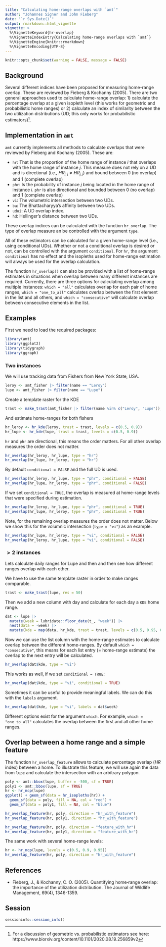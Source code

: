 ```yaml
---
title: "Calculating home-range overlaps with `amt`"
author: "Johannes Signer and John Fieberg"
date: "`r Sys.Date()`"
output: rmarkdown::html_vignette
vignette: >
  %\VignetteKeyword{hr-overlap}
  %\VignetteIndexEntry{Calculating home-range overlaps with `amt`}
  %\VignetteEngine{knitr::rmarkdown}
  %\VignetteEncoding{UTF-8}
---
```


```r
knitr::opts_chunk$set(warning = FALSE, message = FALSE)
```

## Background

Several different indices have been proposed for measuring home-range overlap. These are reviewed
by Fieberg & Kochanny
(2005).
There are two general approaches used to calculate home-range overlap: 1) calculate the percentage overlap at a given isopleth level (this works for geometric and probabilistic home ranges) or 2) calculate an index of
similarity between the two utilization distributions (UD; this only works for
probabilistic estimators)^[For a discussion of geometric vs. probabilistic estimators see here: https://www.biorxiv.org/content/10.1101/2020.08.19.256859v2].

## Implementation in `amt`

`amt` currently implements all methods to calculate overlaps that were reviewed by Fieberg and Kochany (2005). These are: 

- `hr`: That is the proportion of the home range of instance $i$ that overlaps with the home range of instance $j$. This measure does not rely on a UD and is directional (i.e., $HR_{i,j} \ne HR_{j,i}$) and bound between 0 (no overlap) and 1 (complete overlap)
- `phr`: Is the probability of instance $j$ being located in the home range of instance $i$. `phr` is also directional and bounded between 0 (no overlap) and 1 (complete overlap)
- `vi`: The volumetric intersection between two UDs.
- `ba`: The Bhattacharyya's affinity between two UDs. 
- `udoi`: A UD overlap index. 
- `hd`: Hellinger's distance between two UDs. 

These overlap indices can be calculated with the function `hr_overlap`. The type of overlap measure an be controlled with the argument `type`. 

All of these estimators can be calculated for a given home-range level (i.e., using conditional UDs). Whether or not a conditional overlap is desired or not, can be controlled with the argument `conditional`. For `hr`, the argument `conditional` has no effect and the isopleths used for home-range estimation will always be used for the overlap calculation. 

The function `hr_overlap()` can also be provided with a list of home-range estimates in situations when overlap between many different instances are required. Currently, there are three options for calculating overlap among multiple instances: `which = "all"` calculates overlap for each pair of home ranges, `which = "one_to_all"` calculates overlap between the first element in the list and all others, and `which = "consecutive"` will calculate overlap between consecutive elements in the list. 


## Examples

First we need to load the required packages: 

```r
library(amt)
library(ggplot2)
library(tidygraph)
library(ggraph)
```

### Two instances

We will use tracking data from Fishers from New York State, USA. 

```r
leroy <- amt_fisher |> filter(name == "Leroy")
lupe <- amt_fisher |> filter(name == "Lupe")
```

Create a template raster for the KDE

```r
trast <- make_trast(amt_fisher |> filter(name %in% c("Leroy", "Lupe")), res = 50)
```

And estimate home-ranges for both fishers

```r
hr_leroy <- hr_kde(leroy, trast = trast, levels = c(0.5, 0.9))
hr_lupe <- hr_kde(lupe, trast = trast, levels = c(0.5, 0.9))
```

`hr` and `phr` are directional, this means the order matters. For all other overlap measures the order does not matter. 

```r
hr_overlap(hr_leroy, hr_lupe, type = "hr") 
hr_overlap(hr_lupe, hr_leroy, type = "hr")
```

By default `conditional = FALSE` and the full UD is used.

```r
hr_overlap(hr_leroy, hr_lupe, type = "phr", conditional = FALSE) 
hr_overlap(hr_lupe, hr_leroy, type = "phr", conditional = FALSE)
```

If we set `conditional = TRUE`, the overlap is measured at home-range levels that were specified during estimation. 

```r
hr_overlap(hr_leroy, hr_lupe, type = "phr", conditional = TRUE) 
hr_overlap(hr_lupe, hr_leroy, type = "phr", conditional = TRUE)
```

Note, for the remaining overlap measures the order does not matter. Below
we show this for the volumnic intersection (`type = "vi"`) as an example. 

```r
hr_overlap(hr_lupe, hr_leroy, type = "vi", conditional = FALSE)
hr_overlap(hr_leroy, hr_lupe, type = "vi", conditional = FALSE)
```

### $> 2$ instances

Lets calculate daily ranges for Lupe and then and then see how different
ranges overlap with each other.

We have to use the same template raster in order to make ranges comparable. 

```r
trast <- make_trast(lupe, res = 50)
```

Then we add a new column with day and calculate for each day a `KDE` home range. 

```r
dat <- lupe |> 
  mutate(week = lubridate::floor_date(t_, "week")) |> 
  nest(data = -week) |> 
  mutate(kde = map(data, hr_kde, trast = trast, levels = c(0.5, 0.95, 0.99)))
```
  
Now we can use the list column with the home-range estimates to calculate
overlap between the different home-ranges. By default `which = "consecutive"`, this means for each list entry (= home-range estimate) the overlap to the next entry will be calculated.

```r
hr_overlap(dat$kde, type = "vi")
```

This works as well, if we set `conditional = TRUE`:

```r
hr_overlap(dat$kde, type = "vi", conditional = TRUE)
```

Sometimes it can be useful to provide meaningful labels. We can do this with
the `labels` argument.

```r
hr_overlap(dat$kde, type = "vi", labels = dat$week)
```

Different options exist for the argument `which`. For example, `which = "one_to_all"` calculates the overlap between the first and all other home ranges. 

<!--
Finally, we can calculate the overlap between all elements inside a list (use
`which = "all"` for this). We will use the `puechcir` from the `adehabitatLT` package to illustrate this. 


```r
data("puechabon", package = "adehabitatLT")
dat <- puechabonsp$relocs |> as.data.frame() |> 
  make_track(X, Y, id = Name)
trast <- make_trast(dat, res = 50)
dat1 <- dat |> nest(data = -id) |> 
  mutate(kde = map(data, ~ hr_kde(., trast = trast, level = c(0.5, 0.9, 0.99))))
```

Now we can calculate the overlaps between animals: 

```r
ov2 <- hr_overlap(dat1$kde, type = "hr", labels = dat1$id, which = "all", 
                  conditional = TRUE) |> 
  filter(overlap > 0)
graph <- as_tbl_graph(ov2) |> 
  mutate(Popularity = centrality_degree(mode = 'in')) 

ggraph(graph, layout = 'stress') + 
  #geom_edge_fan(aes(col = overlap), show.legend = TRUE, arrow = arrow()) + 
  geom_edge_arc(aes(col = overlap), arrow = arrow(length = unit(4, 'mm'), type = "closed"), 
                start_cap = circle(3, 'mm'),
                end_cap = circle(3, 'mm')) + 
  geom_node_point(size = 4) + 
  geom_node_label(aes(label = name), repel = TRUE, alpha = 0.7) +
  facet_edges(~ levels, ncol = 2) + 
  theme_light() +
  scale_edge_color_gradient(low = "blue", high = "red")
```
-->
  
## Overlap between a home range and a simple feature

The function `hr_overlap_feature` allows to calculate percentage overlap ($HR$ index) between a home. To illustrate this feature, we will use again the data from `lupe` and calculate the intersection with an arbitrary polygon. 

```r
poly <- amt::bbox(lupe, buffer = -500, sf = TRUE)
poly1 <- amt::bbox(lupe, sf = TRUE)
hr <- hr_mcp(lupe)
ggplot() + geom_sf(data = hr_isopleths(hr)) + 
  geom_sf(data = poly, fill = NA, col = "red") +
  geom_sf(data = poly1, fill = NA, col = "blue")
```
```r
hr_overlap_feature(hr, poly, direction = "hr_with_feature")
hr_overlap_feature(hr, poly1, direction = "hr_with_feature")

hr_overlap_feature(hr, poly, direction = "feature_with_hr")
hr_overlap_feature(hr, poly1, direction = "feature_with_hr")
```

The same work with several home-range levels:

```r
hr <- hr_mcp(lupe, levels = c(0.5, 0.9, 0.95))
hr_overlap_feature(hr, poly, direction = "hr_with_feature")
```


## References
- Fieberg, J., & Kochanny, C. O. (2005). Quantifying home‐range overlap: the importance of the utilization distribution. The Journal of Wildlife Management, 69(4), 1346-1359.


## Session
```r
sessioninfo::session_info()
```

